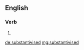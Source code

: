 ==English==

===Verb===
{{head|en|verb form}}

# {{en-past of|substantivise}}

[[de:substantivised]]
[[mg:substantivised]]